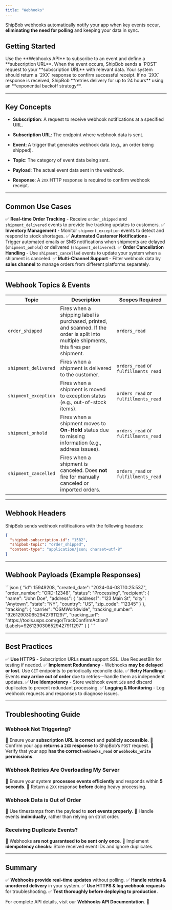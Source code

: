 ```yaml
---
title: "Webhooks"
---
```


ShipBob webhooks automatically notify your app when key events occur, **eliminating the need for polling** and keeping your data in sync.

## Getting Started

<Steps>
  <Step title="Subscribe to webhooks">
    Use the **Webhooks API** to subscribe to an event and define a **subscription URL**.
  </Step>
  <Step title="Receive Webhook Events">
    When the event occurs, ShipBob sends a `POST` request to your **subscription URL** with relevant data.
  </Step>
  <Step title="Acknowledge Receipt">
    Your system should return a `2XX` response to confirm successful receipt.
  </Step>
  <Step title="Handle Retries">
    If no `2XX` response is received, ShipBob **retries delivery for up to 24 hours** using an **exponential backoff strategy**.
  </Step>
</Steps>


***

## **Key Concepts**

* **Subscription**: A request to receive webhook notifications at a specified URL.

* **Subscription URL**: The endpoint where webhook data is sent.

* **Event**: A trigger that generates webhook data (e.g., an order being shipped).

* **Topic**: The category of event data being sent.

* **Payload**: The actual event data sent in the webhook.

* **Response**: A `2XX` HTTP response is required to confirm webhook receipt.

***

## **Common Use Cases**

✅ **Real-time Order Tracking** - Receive `order_shipped` and `shipment_delivered` events to provide live tracking updates to customers.
✅ **Inventory Management** - Monitor `shipment_exception` events to detect and respond to stock shortages.
✅ **Automated Customer Notifications** - Trigger automated emails or SMS notifications when shipments are delayed (`shipment_onhold`) or delivered (`shipment_delivered`).
✅ **Order Cancellation Handling** - Use `shipment_cancelled` events to update your system when a shipment is canceled.
✅ **Multi-Channel Support** - Filter webhook data by **sales channel** to manage orders from different platforms separately.

***

## **Webhook Topics & Events**

| **Topic**            | **Description**                                                                                                                         | **Scopes Required**                  |
| -------------------- | --------------------------------------------------------------------------------------------------------------------------------------- | ------------------------------------ |
| `order_shipped`      | Fires when a shipping label is purchased, printed, and scanned. If the order is split into multiple shipments, this fires per shipment. | `orders_read`                        |
| `shipment_delivered` | Fires when a shipment is delivered to the customer.                                                                                     | `orders_read` or `fulfillments_read` |
| `shipment_exception` | Fires when a shipment is moved to exception status (e.g., out-of-stock items).                                                          | `orders_read` or `fulfillments_read` |
| `shipment_onhold`    | Fires when a shipment moves to **On-Hold** status due to missing information (e.g., address issues).                                    | `orders_read` or `fulfillments_read` |
| `shipment_cancelled` | Fires when a shipment is canceled. Does **not** fire for manually canceled or imported orders.                                          | `orders_read` or `fulfillments_read` |

***

## **Webhook Headers**

ShipBob sends webhook notifications with the following headers:

```json
{
  "shipbob-subscription-id": "1582",
  "shipbob-topic": "order_shipped",
  "content-type": "application/json; charset=utf-8"
}
```

***

## **Webhook Payloads (Example Responses)**

<Accordion>
  <AccordionItem title="Order Shipped">
    ```json
    {
      "id": 15949208,
      "created_date": "2024-04-08T10:25:53Z",
      "order_number": "ORD-12348",
      "status": "Processing",
      "recipient": {
        "name": "John Doe",
        "address": {
          "address1": "123 Main St",
          "city": "Anytown",
          "state": "NY",
          "country": "US",
          "zip_code": "12345"
        }
      },
      "tracking": {
        "carrier": "OSMWorldwide",
        "tracking_number": "9261290306529427911297",
        "tracking_url": "https://tools.usps.com/go/TrackConfirmAction?tLabels=9261290306529427911297"
      }
    }
    ```
  </AccordionItem>
</Accordion>

***

## **Best Practices**

✅ **Use HTTPS** - Subscription URLs **must** support SSL. Use RequestBin for testing if needed.
✅ **Implement Redundancy** - Webhooks **may be delayed or lost**. Use `GET` endpoints to periodically reconcile data.
✅ **Retry Handling** - Events **may arrive out of order** due to retries—handle them as independent updates.
✅ **Use Idempotency** - Store webhook event `id`s and discard duplicates to prevent redundant processing.
✅ **Logging & Monitoring** - Log webhook requests and responses to diagnose issues.

***

## **Troubleshooting Guide**

### **Webhook Not Triggering?**

🔹 Ensure your **subscription URL is correct** and **publicly accessible**.
🔹 Confirm your app **returns a `2XX` response** to ShipBob’s `POST` request.
🔹 Verify that your app **has the correct `webhooks_read` or `webhooks_write` permissions**.

### **Webhook Retries Are Overloading My Server**

🔹 Ensure your system **processes events efficiently** and responds within **5 seconds**.
🔹 Return a `2XX` response **before** doing heavy processing.

### **Webhook Data is Out of Order**

🔹 Use timestamps from the payload to **sort events properly**.
🔹 Handle events **individually**, rather than relying on strict order.

### **Receiving Duplicate Events?**

🔹 Webhooks **are not guaranteed to be sent only once**.
🔹 Implement **idempotency checks**: Store received event IDs and ignore duplicates.

***

## **Summary**

✅ **Webhooks provide real-time updates** without polling.
✅ **Handle retries & unordered delivery** in your system.
✅ **Use HTTPS & log webhook requests** for troubleshooting.
✅ **Test thoroughly before deploying to production.**

For complete API details, visit our **Webhooks API Documentation**. 🚀